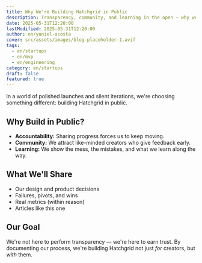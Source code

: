 ```yaml
---
title: Why We're Building Hatchgrid in Public
description: Transparency, community, and learning in the open — why we believe building in public is the right path for Hatchgrid.
date: 2025-05-31T12:20:00
lastModified: 2025-05-31T12:20:00
author: en/yuniel-acosta
cover: src/assets/images/blog-placeholder-1.avif
tags:
  - en/startups
  - en/mvp
  - en/engineering
category: en/startups
draft: false
featured: true
---
```


In a world of polished launches and silent iterations, we're choosing something different: building Hatchgrid in public.

## Why Build in Public?

- **Accountability:** Sharing progress forces us to keep moving.
- **Community:** We attract like-minded creators who give feedback early.
- **Learning:** We show the mess, the mistakes, and what we learn along the way.

## What We'll Share

- Our design and product decisions
- Failures, pivots, and wins
- Real metrics (within reason)
- Articles like this one

## Our Goal

We're not here to perform transparency — we're here to earn trust. By documenting our process, we're building Hatchgrid not just *for* creators, but *with* them.
